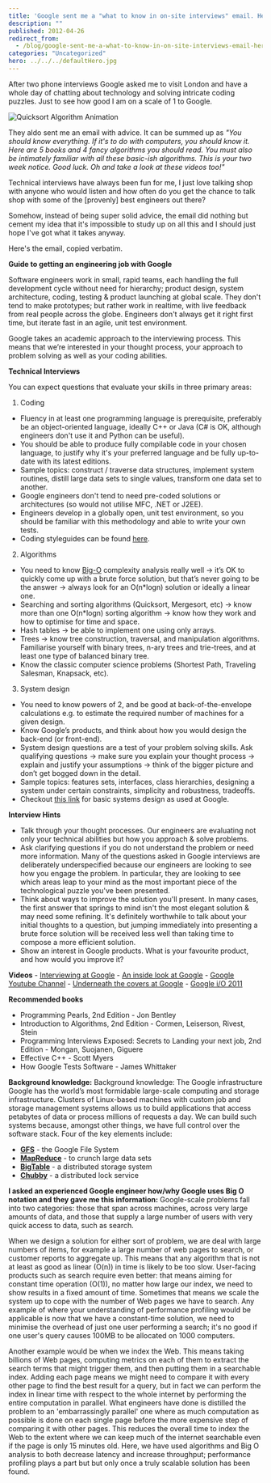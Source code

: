 ```yaml
---
title: 'Google sent me a "what to know in on-site interviews" email. Here it is.'
description: ""
published: 2012-04-26
redirect_from:
  - /blog/google-sent-me-a-what-to-know-in-on-site-interviews-email-here-it-is/swizec/4251
categories: "Uncategorized"
hero: ../../../defaultHero.jpg
---
```


After two phone interviews Google asked me to visit London and have a whole day of chatting about technology and solving intricate coding puzzles. Just to see how good I am on a scale of 1 to Google.

![Quicksort Algorithm Animation](./img/An-animation-of-the-quicksort-algorithm-sortind282gj.gif)

They aldo sent me an email with advice. It can be summed up as _"You should know everything. If it's to do with computers, you should know it. Here are 5 books and 4 fancy algorithms you should read. You must also be intimately familiar with all these basic-ish algorithms. This is your two week notice. Good luck. Oh and take a look at these videos too!"_

Technical interviews have always been fun for me, I just love talking shop with anyone who would listen and how often do you get the chance to talk shop with some of the \[provenly] best engineers out there?

Somehow, instead of being super solid advice, the email did nothing but cement my idea that it's impossible to study up on all this and I should just hope I've got what it takes anyway.

Here's the email, copied verbatim.

**Guide to getting an engineering job with Google**

Software engineers work in small, rapid teams, each handling the full development cycle without need for hierarchy; product design, system architecture, coding, testing & product launching at global scale. They don't tend to make prototypes; but rather work in realtime, with live feedback from real people across the globe. Engineers don't always get it right first time, but iterate fast in an agile, unit test environment.

Google takes an academic approach to the interviewing process. This means that we’re interested in your thought process, your approach to problem solving as well as your coding abilities.

**Technical Interviews**

You can expect questions that evaluate your skills in three primary areas:

1.  Coding

- Fluency in at least one programming language is prerequisite, preferably be an object-oriented language, ideally C++ or Java (C# is OK, although engineers don't use it and Python can be useful).
- You should be able to produce fully compilable code in your chosen language, to justify why it's your preferred language and be fully up-to-date with its latest editions.
- Sample topics: construct / traverse data structures, implement system routines, distill large data sets to single values, transform one data set to another.
- Google engineers don't tend to need pre-coded solutions or architectures (so would not utilise MFC, .NET or J2EE).
- Engineers develop in a globally open, unit test environment, so you should be familiar with this methodology and able to write your own tests.
- Coding styleguides can be found [here](http://code.google.com/p/google-styleguide/).

2.  Algorithms

- You need to know [Big-O](http://en.wikipedia.org/wiki/Big_O_notation) complexity analysis really well → it’s OK to quickly come up with a brute force solution, but that’s never going to be the answer → always look for an O(n\*logn) solution or ideally a linear one.
- Searching and sorting algorithms (Quicksort, Mergesort, etc) → know more than one O(n\*logn) sorting algorithm → know how they work and how to optimise for time and space.
- Hash tables → be able to implement one using only arrays.
- Trees → know tree construction, traversal, and manipulation algorithms. Familiarise yourself with binary trees, n-ary trees and trie-trees, and at least one type of balanced binary tree.
- Know the classic computer science problems (Shortest Path, Traveling Salesman, Knapsack, etc).

3.  System design

- You need to know powers of 2, and be good at back-of-the-envelope calculations e.g. to estimate the required number of machines for a given design.
- Know Google’s products, and think about how you would design the back-end (or front-end).
- System design questions are a test of your problem solving skills. Ask qualifying questions → make sure you explain your thought process → explain and justify your assumptions → think of the bigger picture and don’t get bogged down in the detail.
- Sample topics: features sets, interfaces, class hierarchies, designing a system under certain constraints, simplicity and robustness, tradeoffs.
- Checkout [this link](http://code.google.com/edu/parallel/dsd-tutorial.html) for basic systems design as used at Google.

**Interview Hints**

- Talk through your thought processes. Our engineers are evaluating not only your technical abilities but how you approach & solve problems.
- Ask clarifying questions if you do not understand the problem or need more information. Many of the questions asked in Google interviews are deliberately underspecified because our engineers are looking to see how you engage the problem. In particular, they are looking to see which areas leap to your mind as the most important piece of the technological puzzle you've been presented.
- Think about ways to improve the solution you'll present. In many cases, the first answer that springs to mind isn't the most elegant solution & may need some refining. It's definitely worthwhile to talk about your initial thoughts to a question, but jumping immediately into presenting a brute force solution will be received less well than taking time to compose a more efficient solution.
- Show an interest in Google products. What is your favourite product, and how would you improve it?

**Videos** - [Interviewing at Google](http://www.youtube.com/watch?v=w887NIa_V9w) - [An inside look at Google](https://www.youtube.com/watch?v=aOZhbOhEunY&feature=player_embedded) - [Google Youtube Channel](http://www.youtube.com/user/Google?blend=1&ob=4) - [Underneath the covers at Google](http://www.youtube.com/watch?v=qsan-GQaeyk) - [Google i/O 2011](http://www.youtube.com/results?search_query=%22Google+i%2Fo%22+2011&aq=f)

**Recommended books**

- Programming Pearls, 2nd Edition - Jon Bentley
- Introduction to Algorithms, 2nd Edition - Cormen, Leiserson, Rivest, Stein
- Programming Interviews Exposed: Secrets to Landing your next job, 2nd Edition - Mongan, Suojanen, Giguere
- Effective C++ - Scott Myers
- How Google Tests Software - James Whittaker

**Background knowledge:** Background knowledge: The Google infrastructure Google has the world’s most formidable large-scale computing and storage infrastructure. Clusters of Linux-based machines with custom job and storage management systems allows us to build applications that access petabytes of data or process millions of requests a day. We can build such systems because, amongst other things, we have full control over the software stack. Four of the key elements include:

- **[GFS](http://en.wikipedia.org/wiki/Google_File_System)** - the Google File System
- **[MapReduce](http://en.wikipedia.org/wiki/MapReduce)** - to crunch large data sets
- **[BigTable](http://en.wikipedia.org/wiki/BigTable)** - a distributed storage system
- **[Chubby](http://research.google.com/archive/chubby.html)** - a distributed lock service

**I asked an experienced Google engineer how/why Google uses Big O notation and they gave me this information:** Google-scale problems fall into two categories: those that span across machines, across very large amounts of data, and those that supply a large number of users with very quick access to data, such as search.

When we design a solution for either sort of problem, we are deal with large numbers of items, for example a large number of web pages to search, or customer reports to aggregate up. This means that any algorithm that is not at least as good as linear (O(n)) in time is likely to be too slow. User-facing products such as search require even better: that means aiming for constant time operation (O(1)), no matter how large our index, we need to show results in a fixed amount of time. Sometimes that means we scale the system up to cope with the number of Web pages we have to search. Any example of where your understanding of performance profiling would be applicable is now that we have a constant-time solution, we need to minimise the overhead of just one user performing a search; it's no good if one user's query causes 100MB to be allocated on 1000 computers.

Another example would be when we index the Web. This means taking billions of Web pages, computing metrics on each of them to extract the search terms that might trigger them, and then putting them in a searchable index. Adding each page means we might need to compare it with every other page to find the best result for a query, but in fact we can perform the index in linear time with respect to the whole internet by performing the entire computation in parallel. What engineers have done is distilled the problem to an 'embarrassingly parallel' one where as much computation as possible is done on each single page before the more expensive step of comparing it with other pages. This reduces the overall time to index the Web to the extent where we can keep much of the internet searchable even if the page is only 15 minutes old. Here, we have used algorithms and Big O analysis to both decrease latency and increase throughput; performance profiling plays a part but but only once a truly scalable solution has been found.
